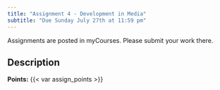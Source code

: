 ```yaml
---
title: "Assignment 4 - Development in Media"
subtitle: "Due Sunday July 27th at 11:59 pm"
---
```


::: callout-important
Assignments are posted in myCourses. Please submit your work there.
:::

## Description

**Points:** {{< var assign_points >}}
